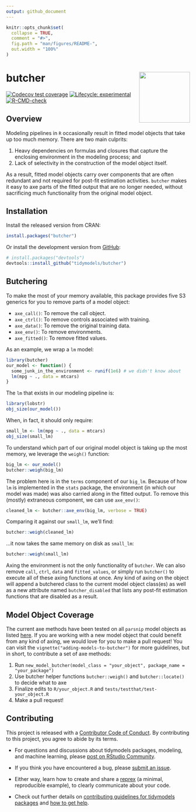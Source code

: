 ```yaml
---
output: github_document
---
```


<!-- README.md is generated from README.Rmd. Please edit that file -->

```r
knitr::opts_chunk$set(
  collapse = TRUE,
  comment = "#>",
  fig.path = "man/figures/README-",
  out.width = "100%"
)
```

# butcher <a href='https://butcher.tidymodels.org/'><img src='butcher.png' align="right" height="139" /></a>

<!-- badges: start -->
[![Codecov test coverage](https://codecov.io/gh/tidymodels/butcher/branch/main/graph/badge.svg)](https://codecov.io/gh/tidymodels/butcher?branch=main)
[![Lifecycle: experimental](https://img.shields.io/badge/lifecycle-experimental-orange.svg)](https://lifecycle.r-lib.org/articles/stages.html)
[![R-CMD-check](https://github.com/tidymodels/butcher/workflows/R-CMD-check/badge.svg)](https://github.com/tidymodels/butcher/actions)
<!-- badges: end -->

## Overview

Modeling pipelines in `R` occasionally result in fitted model objects that take up too much memory. There are two main culprits:

1. Heavy dependencies on formulas and closures that capture the enclosing environment in the modeling process; and 
2. Lack of selectivity in the construction of the model object itself. 

As a result, fitted model objects carry over components that are often redundant and not required for post-fit estimation activities. `butcher` makes it easy to axe parts of the fitted output that are no longer needed, without sacrificing much functionality from the original model object. 

## Installation

Install the released version from CRAN:

```r
install.packages("butcher")
```

Or install the development version from [GitHub](https://github.com/):

```r
# install.packages("devtools")
devtools::install_github("tidymodels/butcher")
```

## Butchering 

To make the most of your memory available, this package provides five S3 generics for you to remove parts of a model object:

- `axe_call()`: To remove the call object.
- `axe_ctrl()`: To remove controls associated with training.
- `axe_data()`: To remove the original training data.
- `axe_env()`: To remove environments.
- `axe_fitted()`: To remove fitted values.

As an example, we wrap a `lm` model: 

```r
library(butcher)
our_model <- function() {
  some_junk_in_the_environment <- runif(1e6) # we didn't know about
  lm(mpg ~ ., data = mtcars) 
}
```

The `lm` that exists in our modeling pipeline is: 

```r
library(lobstr)
obj_size(our_model())
```

When, in fact, it should only require: 

```r
small_lm <- lm(mpg ~ ., data = mtcars) 
obj_size(small_lm)
```

To understand which part of our original model object is taking up the most memory, we leverage the `weigh()` function: 

```r
big_lm <- our_model()
butcher::weigh(big_lm)
```

The problem here is in the `terms` component of our `big_lm`. Because of how `lm` is implemented in the `stats` package, the environment (in which our model was made) was also carried along in the fitted output. To remove this (mostly) extraneous component, we can use `axe_env()`:

```r
cleaned_lm <- butcher::axe_env(big_lm, verbose = TRUE)
```

Comparing it against our `small_lm`, we'll find:

```r
butcher::weigh(cleaned_lm)
```

...it now takes the same memory on disk as `small_lm`:

```r
butcher::weigh(small_lm)
```

Axing the environment is not the only functionality of `butcher`. We can also remove `call`, `ctrl`, `data` and `fitted_values`, or simply run `butcher()` to execute all of these axing functions at once. Any kind of axing on the object will append a butchered class to the current model object class(es) as well as a new attribute named `butcher_disabled` that lists any post-fit estimation functions that are disabled as a result. 

## Model Object Coverage

The current axe methods have been tested on all `parsnip` model objects as listed [here](https://www.tidymodels.org/find/parsnip/). If you are working with a new model object that could benefit from any kind of axing, we would love for you to make a pull request! You can visit the `vignette("adding-models-to-butcher")` for more guidelines, but in short, to contribute a set of axe methods:

1) Run `new_model_butcher(model_class = "your_object", package_name = "your_package")`
2) Use butcher helper functions `butcher::weigh()` and `butcher::locate()` to decide what to axe
3) Finalize edits to `R/your_object.R` and `tests/testthat/test-your_object.R` 
4) Make a pull request! 

## Contributing

This project is released with a [Contributor Code of Conduct](https://contributor-covenant.org/version/2/0/CODE_OF_CONDUCT.html). By contributing to this project, you agree to abide by its terms.

- For questions and discussions about tidymodels packages, modeling, and machine learning, please [post on RStudio Community](https://community.rstudio.com/new-topic?category_id=15&tags=tidymodels,question).

- If you think you have encountered a bug, please [submit an issue](https://github.com/tidymodels/butcher/issues).

- Either way, learn how to create and share a [reprex](https://reprex.tidyverse.org/articles/articles/learn-reprex.html) (a minimal, reproducible example), to clearly communicate about your code.

- Check out further details on [contributing guidelines for tidymodels packages](https://www.tidymodels.org/contribute/) and [how to get help](https://www.tidymodels.org/help/).
